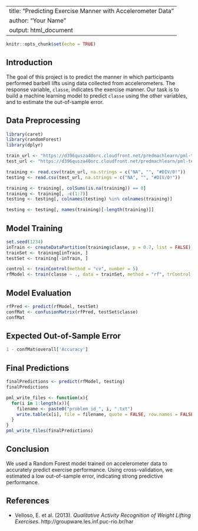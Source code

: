 
---
title: "Predicting Exercise Manner with Accelerometer Data"
author: "Your Name"
output: html_document
---

```r
knitr::opts_chunk$set(echo = TRUE)
```

## Introduction

The goal of this project is to predict the manner in which participants performed barbell lifts using data collected from accelerometers. The response variable, `classe`, indicates the exercise manner. Our task is to build a machine learning model to predict `classe` using the other variables, and to estimate the out-of-sample error.

## Data Preprocessing

```r
library(caret)
library(randomForest)
library(dplyr)
```

```r
train_url <- "https://d396qusza40orc.cloudfront.net/predmachlearn/pml-training.csv"
test_url <- "https://d396qusza40orc.cloudfront.net/predmachlearn/pml-testing.csv"

training <- read.csv(train_url, na.strings = c("NA", "", "#DIV/0!"))
testing <- read.csv(test_url, na.strings = c("NA", "", "#DIV/0!"))

training <- training[, colSums(is.na(training)) == 0]
training <- training[, -c(1:7)]
testing <- testing[, colnames(testing) %in% colnames(training)]

testing <- testing[, names(training)[-length(training)]]
```

## Model Training

```r
set.seed(1234)
inTrain <- createDataPartition(training$classe, p = 0.7, list = FALSE)
trainSet <- training[inTrain, ]
testSet <- training[-inTrain, ]

control <- trainControl(method = "cv", number = 5)
rfModel <- train(classe ~ ., data = trainSet, method = "rf", trControl = control)
```

## Model Evaluation

```r
rfPred <- predict(rfModel, testSet)
confMat <- confusionMatrix(rfPred, testSet$classe)
confMat
```

## Expected Out-of-Sample Error

```r
1 - confMat$overall['Accuracy']
```

## Final Predictions

```r
finalPredictions <- predict(rfModel, testing)
finalPredictions
```

```r
pml_write_files <- function(x){
  for(i in 1:length(x)){
    filename <- paste0("problem_id_", i, ".txt")
    write.table(x[i], file = filename, quote = FALSE, row.names = FALSE, col.names = FALSE)
  }
}
pml_write_files(finalPredictions)
```

## Conclusion

We used a Random Forest model trained on accelerometer data to accurately predict exercise performance. Using cross-validation, we estimated a low out-of-sample error, indicating strong predictive performance.

## References

- Velloso, E. et al. (2013). *Qualitative Activity Recognition of Weight Lifting Exercises*. http://groupware.les.inf.puc-rio.br/har
